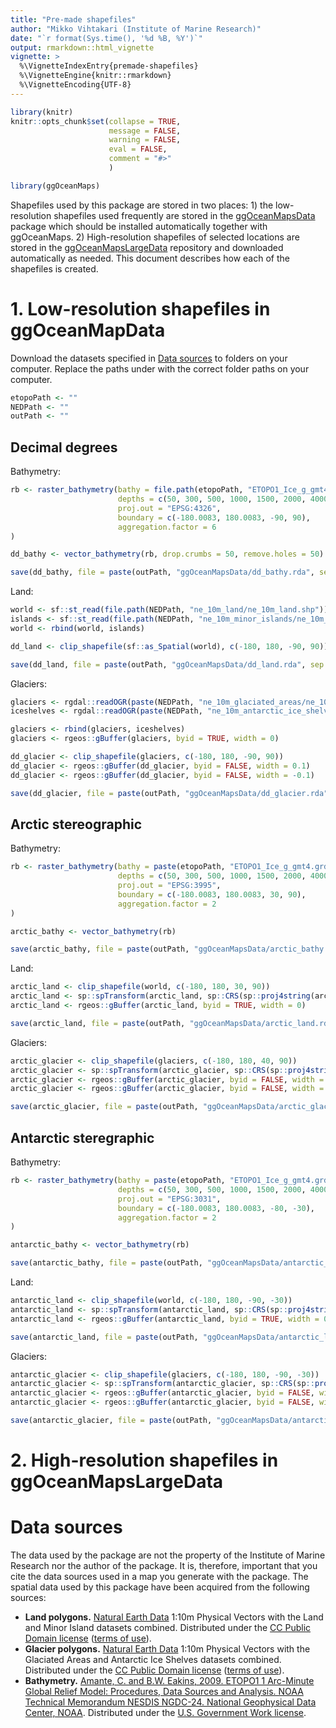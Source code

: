 ```yaml
---
title: "Pre-made shapefiles"
author: "Mikko Vihtakari (Institute of Marine Research)"
date: "`r format(Sys.time(), '%d %B, %Y')`"
output: rmarkdown::html_vignette
vignette: >
  %\VignetteIndexEntry{premade-shapefiles}
  %\VignetteEngine{knitr::rmarkdown}
  %\VignetteEncoding{UTF-8}
---
```


```r
library(knitr)
knitr::opts_chunk$set(collapse = TRUE, 
                      message = FALSE, 
                      warning = FALSE, 
                      eval = FALSE,
                      comment = "#>"
                      )

```

```r
library(ggOceanMaps)
```

Shapefiles used by this package are stored in two places: 1) the low-resolution shapefiles used frequently are stored in the [ggOceanMapsData](https://github.com/MikkoVihtakari/ggOceanMapsData) package which should be installed automatically together with ggOceanMaps. 2) High-resolution shapefiles of selected locations are stored in the [ggOceanMapsLargeData](https://github.com/MikkoVihtakari/ggOceanMapsLargeData) repository and downloaded automatically as needed. This document describes how each of the shapefiles is created. 

# 1. Low-resolution shapefiles in ggOceanMapData

Download the datasets specified in [Data sources](#data-sources) to folders on your computer. Replace the paths under with the correct folder paths on your computer.

```r
etopoPath <- ""
NEDPath <- ""
outPath <- ""
```

## Decimal degrees

Bathymetry:

```r
rb <- raster_bathymetry(bathy = file.path(etopoPath, "ETOPO1_Ice_g_gmt4.grd"),
                        depths = c(50, 300, 500, 1000, 1500, 2000, 4000, 6000, 10000), 
                        proj.out = "EPSG:4326", 
                        boundary = c(-180.0083, 180.0083, -90, 90), 
                        aggregation.factor = 6
)

dd_bathy <- vector_bathymetry(rb, drop.crumbs = 50, remove.holes = 50)

save(dd_bathy, file = paste(outPath, "ggOceanMapsData/dd_bathy.rda", sep = "/"), compress = "xz")
```

Land:

```r
world <- sf::st_read(file.path(NEDPath, "ne_10m_land/ne_10m_land.shp"))
islands <- sf::st_read(file.path(NEDPath, "ne_10m_minor_islands/ne_10m_minor_islands.shp"))
world <- rbind(world, islands)

dd_land <- clip_shapefile(sf::as_Spatial(world), c(-180, 180, -90, 90))

save(dd_land, file = paste(outPath, "ggOceanMapsData/dd_land.rda", sep = "/"), compress = "xz")
```

Glaciers:

```r
glaciers <- rgdal::readOGR(paste(NEDPath, "ne_10m_glaciated_areas/ne_10m_glaciated_areas.shp", sep = "/"))
iceshelves <- rgdal::readOGR(paste(NEDPath, "ne_10m_antarctic_ice_shelves_polys/ne_10m_antarctic_ice_shelves_polys.shp", sep = "/"))

glaciers <- rbind(glaciers, iceshelves)
glaciers <- rgeos::gBuffer(glaciers, byid = TRUE, width = 0)

dd_glacier <- clip_shapefile(glaciers, c(-180, 180, -90, 90))
dd_glacier <- rgeos::gBuffer(dd_glacier, byid = FALSE, width = 0.1)
dd_glacier <- rgeos::gBuffer(dd_glacier, byid = FALSE, width = -0.1)

save(dd_glacier, file = paste(outPath, "ggOceanMapsData/dd_glacier.rda", sep = "/"), compress = "xz")
```

## Arctic stereographic

Bathymetry:

```r
rb <- raster_bathymetry(bathy = paste(etopoPath, "ETOPO1_Ice_g_gmt4.grd", sep = "/"), 
                        depths = c(50, 300, 500, 1000, 1500, 2000, 4000, 6000, 10000), 
                        proj.out = "EPSG:3995", 
                        boundary = c(-180.0083, 180.0083, 30, 90), 
                        aggregation.factor = 2
)

arctic_bathy <- vector_bathymetry(rb)

save(arctic_bathy, file = paste(outPath, "ggOceanMapsData/arctic_bathy.rda", sep = "/"), compress = "xz")
```

Land:

```r
arctic_land <- clip_shapefile(world, c(-180, 180, 30, 90))
arctic_land <- sp::spTransform(arctic_land, sp::CRS(sp::proj4string(arctic_bathy)))
arctic_land <- rgeos::gBuffer(arctic_land, byid = TRUE, width = 0)

save(arctic_land, file = paste(outPath, "ggOceanMapsData/arctic_land.rda", sep = "/"), compress = "xz")
```

Glaciers:

```r
arctic_glacier <- clip_shapefile(glaciers, c(-180, 180, 40, 90))
arctic_glacier <- sp::spTransform(arctic_glacier, sp::CRS(sp::proj4string(arctic_bathy)))
arctic_glacier <- rgeos::gBuffer(arctic_glacier, byid = FALSE, width = 1000)
arctic_glacier <- rgeos::gBuffer(arctic_glacier, byid = FALSE, width = -1000)

save(arctic_glacier, file = paste(outPath, "ggOceanMapsData/arctic_glacier.rda", sep = "/"), compress = "xz")
```

## Antarctic steregraphic

Bathymetry:

```r
rb <- raster_bathymetry(bathy = paste(etopoPath, "ETOPO1_Ice_g_gmt4.grd", sep = "/"), 
                        depths = c(50, 300, 500, 1000, 1500, 2000, 4000, 6000, 10000), 
                        proj.out = "EPSG:3031", 
                        boundary = c(-180.0083, 180.0083, -80, -30), 
                        aggregation.factor = 2
)

antarctic_bathy <- vector_bathymetry(rb)

save(antarctic_bathy, file = paste(outPath, "ggOceanMapsData/antarctic_bathy.rda", sep = "/"), compress = "xz")
```

Land:

```r
antarctic_land <- clip_shapefile(world, c(-180, 180, -90, -30))
antarctic_land <- sp::spTransform(antarctic_land, sp::CRS(sp::proj4string(antarctic_bathy)))
antarctic_land <- rgeos::gBuffer(antarctic_land, byid = TRUE, width = 0)

save(antarctic_land, file = paste(outPath, "ggOceanMapsData/antarctic_land.rda", sep = "/"), compress = "xz")
```

Glaciers:

```r
antarctic_glacier <- clip_shapefile(glaciers, c(-180, 180, -90, -30))
antarctic_glacier <- sp::spTransform(antarctic_glacier, sp::CRS(sp::proj4string(antarctic_bathy)))
antarctic_glacier <- rgeos::gBuffer(antarctic_glacier, byid = FALSE, width = 1000)
antarctic_glacier <- rgeos::gBuffer(antarctic_glacier, byid = FALSE, width = -1000)

save(antarctic_glacier, file = paste(outPath, "ggOceanMapsData/antarctic_glacier.rda", sep = "/"), compress = "xz")
```

# 2. High-resolution shapefiles in ggOceanMapsLargeData



# Data sources

The data used by the package are not the property of the Institute of Marine Research nor the author of the package. It is, therefore, important that you cite the data sources used in a map you generate with the package. The spatial data used by this package have been acquired from the following sources:

- **Land polygons.** [Natural Earth Data](https://www.naturalearthdata.com/downloads/10m-physical-vectors/) 1:10m Physical Vectors with the Land and Minor Island datasets combined. Distributed under the [CC Public Domain license](https://creativecommons.org/publicdomain/) ([terms of use](https://www.naturalearthdata.com/about/terms-of-use/)).
- **Glacier polygons.** [Natural Earth Data](https://www.naturalearthdata.com/downloads/10m-physical-vectors/) 1:10m Physical Vectors with the Glaciated Areas and Antarctic Ice Shelves datasets combined. Distributed under the [CC Public Domain license](https://creativecommons.org/publicdomain/) ([terms of use](https://www.naturalearthdata.com/about/terms-of-use/)).
- **Bathymetry.** [Amante, C. and B.W. Eakins, 2009. ETOPO1 1 Arc-Minute Global Relief Model: Procedures, Data Sources and Analysis. NOAA Technical Memorandum NESDIS NGDC-24. National Geophysical Data Center, NOAA](https://www.ngdc.noaa.gov/mgg/global/relief/ETOPO1/docs/ETOPO1.pdf). Distributed under the [U.S. Government Work license](https://www.usa.gov/government-works).

